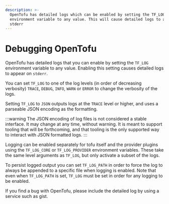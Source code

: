 ```yaml
---
description: >-
  OpenTofu has detailed logs which can be enabled by setting the TF_LOG
  environment variable to any value. This will cause detailed logs to appear on
  stderr
---
```


# Debugging OpenTofu

OpenTofu has detailed logs that you can enable by setting the `TF_LOG` environment variable to any value. Enabling this setting causes detailed logs to appear on `stderr`.

You can set `TF_LOG` to one of the log levels (in order of decreasing verbosity) `TRACE`, `DEBUG`, `INFO`, `WARN` or `ERROR` to change the verbosity of the logs.

Setting `TF_LOG` to `JSON` outputs logs at the `TRACE` level or higher, and uses a parseable JSON encoding as the formatting.

:::warning
The JSON encoding of log files is not considered a stable interface. It may change at any time, without warning. It is meant to support tooling that will be forthcoming, and that tooling is the only supported way to interact with JSON formatted logs.
:::

Logging can be enabled separately for tofu itself and the provider plugins
using the `TF_LOG_CORE` or `TF_LOG_PROVIDER` environment variables. These take
the same level arguments as `TF_LOG`, but only activate a subset of the logs.

To persist logged output you can set `TF_LOG_PATH` in order to force the log to always be appended to a specific file when logging is enabled. Note that even when `TF_LOG_PATH` is set, `TF_LOG` must be set in order for any logging to be enabled.

If you find a bug with OpenTofu, please include the detailed log by using a service such as gist.
